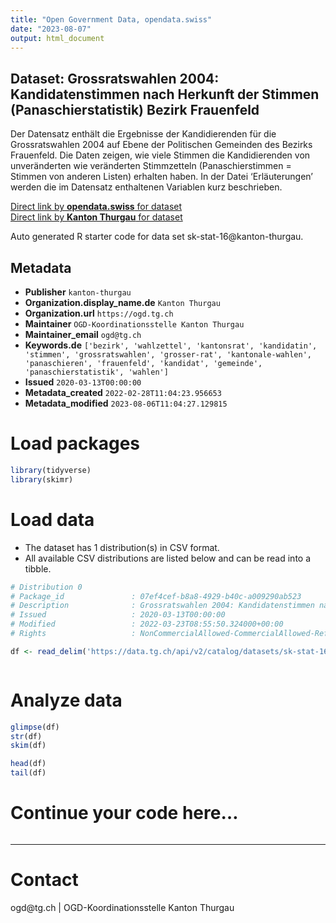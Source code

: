```yaml
---
title: "Open Government Data, opendata.swiss"
date: "2023-08-07"
output: html_document
---
```


## Dataset: Grossratswahlen 2004: Kandidatenstimmen nach Herkunft der Stimmen (Panaschierstatistik) Bezirk Frauenfeld

Der Datensatz enthält die Ergebnisse der Kandidierenden für die Grossratswahlen 2004 auf Ebene der Politischen Gemeinden des Bezirks Frauenfeld. Die Daten zeigen, wie viele Stimmen die Kandidierenden von unveränderten wie veränderten Stimmzetteln (Panaschierstimmen = Stimmen von anderen Listen) erhalten haben. In der Datei 'Erläuterungen' werden die im Datensatz enthaltenen Variablen kurz beschrieben. 

[Direct link by **opendata.swiss** for dataset](https://opendata.swiss/de/dataset/grossratswahlen-2004-kandidatenstimmen-nach-herkunft-der-stimmen-panaschierstatistik-bezirk-fra)<br>
[Direct link by **Kanton Thurgau** for dataset](https://data.tg.ch/explore/dataset/sk-stat-16/)

Auto generated R starter code for data set sk-stat-16@kanton-thurgau.

## Metadata

- **Publisher** `kanton-thurgau`
- **Organization.display_name.de** `Kanton Thurgau`
- **Organization.url** `https://ogd.tg.ch`
- **Maintainer** `OGD-Koordinationsstelle Kanton Thurgau`
- **Maintainer_email** `ogd@tg.ch`
- **Keywords.de** `['bezirk', 'wahlzettel', 'kantonsrat', 'kandidatin', 'stimmen', 'grossratswahlen', 'grosser-rat', 'kantonale-wahlen', 'panaschieren', 'frauenfeld', 'kandidat', 'gemeinde', 'panaschierstatistik', 'wahlen']`
- **Issued** `2020-03-13T00:00:00`
- **Metadata_created** `2022-02-28T11:04:23.956653`
- **Metadata_modified** `2023-08-06T11:04:27.129815`


# Load packages

```r

library(tidyverse)
library(skimr)

```

# Load data

-   The dataset has 1 distribution(s) in CSV format.
-   All available CSV distributions are listed below and can be read into a tibble.

```r

# Distribution 0
# Package_id               : 07ef4cef-b8a8-4929-b40c-a009290ab523
# Description              : Grossratswahlen 2004: Kandidatenstimmen nach Herkunft der Stimmen (Panaschierstatistik) Bezirk Frauenfeld (csv)
# Issued                   : 2020-03-13T00:00:00
# Modified                 : 2022-03-23T08:55:50.324000+00:00
# Rights                   : NonCommercialAllowed-CommercialAllowed-ReferenceRequired

df <- read_delim('https://data.tg.ch/api/v2/catalog/datasets/sk-stat-16/exports/csv')



```

# Analyze data

```r

glimpse(df)
str(df)
skim(df)

head(df)
tail(df)

```

# Continue your code here...

```r

```

------------------------------------------------------------------------

# Contact

ogd@tg.ch | OGD-Koordinationsstelle Kanton Thurgau
